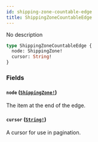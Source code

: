 ```yaml
---
id: shipping-zone-countable-edge
title: ShippingZoneCountableEdge
---
```


No description

```graphql
type ShippingZoneCountableEdge {
  node: ShippingZone!
  cursor: String!
}
```

### Fields

#### `node` ([`ShippingZone!`](/developer/api-reference/objects/shipping-zone.mdx))

The item at the end of the edge.

#### `cursor` ([`String!`](/developer/api-reference/scalars/string.mdx))

A cursor for use in pagination.
